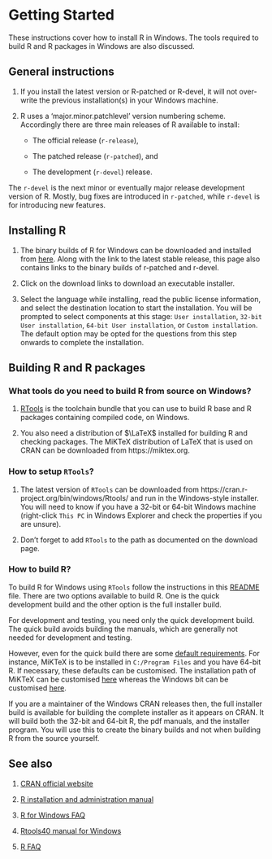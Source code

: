 # Getting Started 

These instructions cover how to install R in Windows. The tools required to build R and R packages in Windows are also discussed.

## General instructions

1. If you install the latest version or R-patched or R-devel, it will not over-write the previous installation(s) in your Windows machine.

2. R uses a ‘major.minor.patchlevel’ version numbering scheme. Accordingly there are three main releases of R available to install:

   * The official release (`r-release`), 

   * The patched release (`r-patched`), and

   * The development (`r-devel`) release. 

The `r-devel` is the next minor or eventually major release development version of R. Mostly, bug fixes are introduced in `r-patched`, while `r-devel` is for introducing new features.

## Installing R {#installR}

1. The binary builds of R for Windows can be downloaded and installed from [here](https://cran.r-project.org/bin/windows/base/). Along with the link to the latest stable release, this page also contains links to the binary builds of r-patched and r-devel. 

2. Click on the download links to download an executable installer.

3. Select the language while installing, read the public license information, and select the destination location to start the installation. You will be prompted to select components at this stage: `User installation`, `32-bit User installation`, `64-bit User installation`, or `Custom installation`. The default option may be opted for the questions from this step onwards to complete the installation. 

## Building R and R packages

### What tools do you need to build R from source on Windows?

1. [RTools](https://github.com/r-windows/docs/blob/master/faq.md#what-is-rtools) is the toolchain bundle that you can use to build R base and R packages containing compiled code, on Windows.

2. You also need a distribution of $\LaTeX$ installed for building R and checking packages. The MiKTeX distribution of LaTeX that is used on CRAN can be downloaded from https://miktex.org.

### How to setup `RTools`?

1. The latest version of `RTools` can be downloaded from https://cran.r-project.org/bin/windows/Rtools/ and run in the Windows-style installer. You will need to know if you have a 32-bit or 64-bit Windows machine (right-click `This PC` in Windows Explorer and check the properties if you are unsure).

2. Don't forget to add `RTools` to the path as documented on the download page.

### How to build R?

To build R for Windows using `RTools` follow the instructions in this [README](https://github.com/r-windows/r-base#readme) file. There are two options available to build R. One is the quick development build and the other option is the full installer build.

For development and testing, you need only the quick development build. The quick build avoids building the manuals, which are generally not needed for development and testing. 

However, even for the quick build there are some [default requirements](https://github.com/r-windows/r-base/blob/master/quick-build.sh). For instance, MiKTeX is to be installed in `C:/Program Files` and you have 64-bit R. If necessary, these defaults can be customised. The installation path of MiKTeX can be customised [here](https://github.com/r-windows/r-base/blob/50a229fc76c50a5fb42c0daa367466aaf2318171/quick-build.sh#L13) whereas the Windows bit can be customised [here](https://github.com/r-windows/r-base/blob/50a229fc76c50a5fb42c0daa367466aaf2318171/quick-build.sh#L6).

If you are a maintainer of the Windows CRAN releases then, the full installer build is available for building the complete installer as it appears on CRAN. It will build both the 32-bit and 64-bit R, the pdf manuals, and the installer program. You will use this to create the binary builds and not when building R from the source yourself.

## See also

1. [CRAN official website](https://cran.r-project.org)

2. [R installation and administration manual](https://cran.r-project.org/doc/manuals/r-patched/R-admin.html)

3. [R for Windows FAQ](https://cran.r-project.org/bin/windows/base/rw-FAQ.html)

4. [Rtools40 manual for Windows](https://cran.r-project.org/bin/windows/Rtools/)

5. [R FAQ](https://cran.r-project.org/doc/FAQ/R-FAQ.html)
